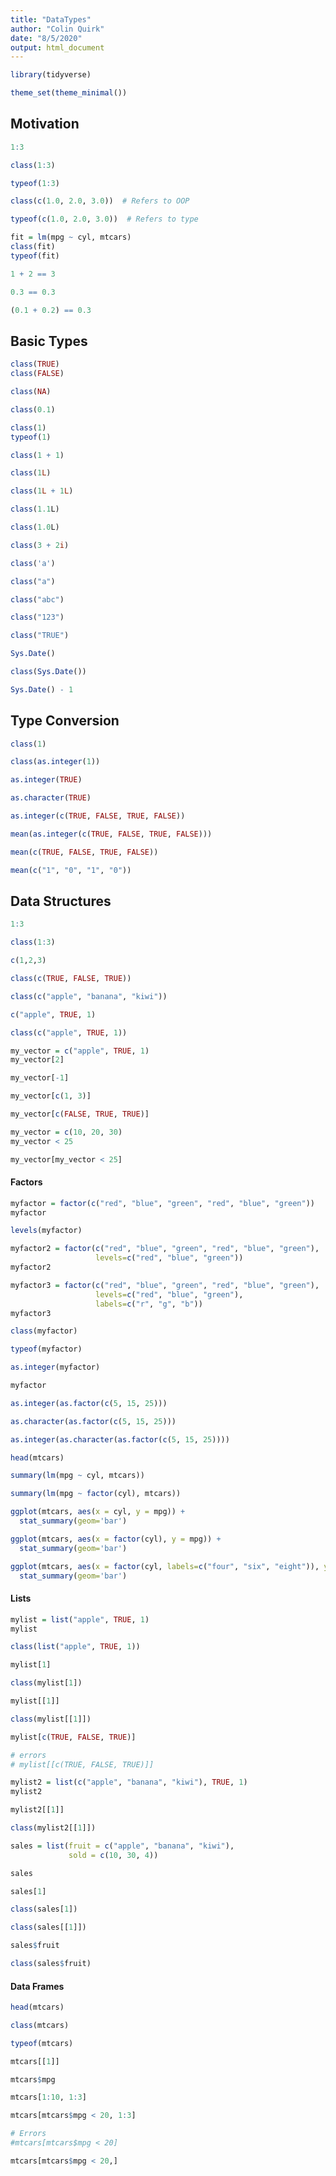 ```yaml
---
title: "DataTypes"
author: "Colin Quirk"
date: "8/5/2020"
output: html_document
---
```


```r
library(tidyverse)

theme_set(theme_minimal())
```

## Motivation

```r
1:3
```

```r
class(1:3)
```

```r
typeof(1:3)
```

```r
class(c(1.0, 2.0, 3.0))  # Refers to OOP
```

```r
typeof(c(1.0, 2.0, 3.0))  # Refers to type
```

```r
fit = lm(mpg ~ cyl, mtcars)
class(fit)
typeof(fit)
```

```r
1 + 2 == 3
```

```r
0.3 == 0.3
```

```r
(0.1 + 0.2) == 0.3
```

## Basic Types

```r
class(TRUE)
class(FALSE)
```

```r
class(NA)
```

```r
class(0.1)
```

```r
class(1)
typeof(1)
```

```r
class(1 + 1)
```

```r
class(1L)
```

```r
class(1L + 1L)
```

```r
class(1.1L)
```

```r
class(1.0L)
```

```r
class(3 + 2i)
```

```r
class('a')
```

```r
class("a")
```

```r
class("abc")
```

```r
class("123")
```

```r
class("TRUE")
```

```r
Sys.Date()
```

```r
class(Sys.Date())
```

```r
Sys.Date() - 1
```


## Type Conversion

```r
class(1)
```

```r
class(as.integer(1))
```

```r
as.integer(TRUE)
```

```r
as.character(TRUE)
```

```r
as.integer(c(TRUE, FALSE, TRUE, FALSE))
```

```r
mean(as.integer(c(TRUE, FALSE, TRUE, FALSE)))
```

```r
mean(c(TRUE, FALSE, TRUE, FALSE))
```

```r
mean(c("1", "0", "1", "0"))
```

## Data Structures

```r
1:3
```

```r
class(1:3)
```

```r
c(1,2,3)
```

```r
class(c(TRUE, FALSE, TRUE))
```

```r
class(c("apple", "banana", "kiwi"))
```

```r
c("apple", TRUE, 1)
```

```r
class(c("apple", TRUE, 1))
```

```r
my_vector = c("apple", TRUE, 1)
my_vector[2]
```

```r
my_vector[-1]
```


```r
my_vector[c(1, 3)]
```

```r
my_vector[c(FALSE, TRUE, TRUE)]
```

```r
my_vector = c(10, 20, 30)
my_vector < 25
```

```r
my_vector[my_vector < 25]
```

#### Factors

```r
myfactor = factor(c("red", "blue", "green", "red", "blue", "green"))
myfactor
```

```r
levels(myfactor)
```

```r
myfactor2 = factor(c("red", "blue", "green", "red", "blue", "green"),
                   levels=c("red", "blue", "green"))
myfactor2
```

```r
myfactor3 = factor(c("red", "blue", "green", "red", "blue", "green"),
                   levels=c("red", "blue", "green"),
                   labels=c("r", "g", "b"))
myfactor3
```

```r
class(myfactor)
```

```r
typeof(myfactor)
```

```r
as.integer(myfactor)
```

```r
myfactor
```

```r
as.integer(as.factor(c(5, 15, 25)))
```

```r
as.character(as.factor(c(5, 15, 25)))
```

```r
as.integer(as.character(as.factor(c(5, 15, 25))))
```

```r
head(mtcars)
```

```r
summary(lm(mpg ~ cyl, mtcars))
```

```r
summary(lm(mpg ~ factor(cyl), mtcars))
```

```r
ggplot(mtcars, aes(x = cyl, y = mpg)) +
  stat_summary(geom='bar')
```

```r
ggplot(mtcars, aes(x = factor(cyl), y = mpg)) +
  stat_summary(geom='bar')
```

```r
ggplot(mtcars, aes(x = factor(cyl, labels=c("four", "six", "eight")), y = mpg)) +
  stat_summary(geom='bar')
```

#### Lists

```r
mylist = list("apple", TRUE, 1)
mylist
```

```r
class(list("apple", TRUE, 1))
```

```r
mylist[1]
```

```r
class(mylist[1])
```

```r
mylist[[1]]
```

```r
class(mylist[[1]])
```

```r
mylist[c(TRUE, FALSE, TRUE)]
```

```r
# errors
# mylist[[c(TRUE, FALSE, TRUE)]]
```

```r
mylist2 = list(c("apple", "banana", "kiwi"), TRUE, 1)
mylist2
```

```r
mylist2[[1]]
```

```r
class(mylist2[[1]])
```

```r
sales = list(fruit = c("apple", "banana", "kiwi"),
             sold = c(10, 30, 4))

sales
```

```r
sales[1]
```

```r
class(sales[1])
```

```r
class(sales[[1]])
```

```r
sales$fruit
```

```r
class(sales$fruit)
```

#### Data Frames

```r
head(mtcars)
```

```r
class(mtcars)
```

```r
typeof(mtcars)
```

```r
mtcars[[1]]
```

```r
mtcars$mpg
```

```r
mtcars[1:10, 1:3]
```

```r
mtcars[mtcars$mpg < 20, 1:3]
```

```r
# Errors
#mtcars[mtcars$mpg < 20]
```

```r
mtcars[mtcars$mpg < 20,]
```

